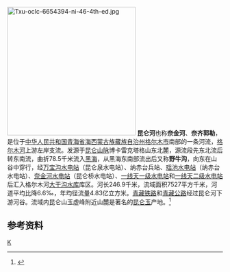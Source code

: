 [[File:Txu-oclc-6654394-ni-46-4th-ed.jpg|300px]]
'''昆仑河'''也称'''奈金河'''、'''奈齐郭勒'''，是位于[[中华人民共和国|中华人民共和国]][[青海省|青海省]][[海西蒙古族藏族自治州|海西蒙古族藏族自治州]][[格尔木市|格尔木市]]南部的一条河流，[[格尔木河|格尔木河]]上游左岸支流。发源于[[昆仑山脉|昆仑山脉]]博卡雷克塔格山东北麓，源流段先东北流后转东南流，曲折78.5千米流入[[黑海_(青海省)|黑海]]，从黑海东南部流出后又称'''野牛沟'''，向东在山谷中穿行，经[[万宝沟水电站|万宝沟水电站]]（昆仑泉水电站）、纳赤台兵站、[[瑶池水电站|瑶池水电站]]（纳赤台水电站）、[[奈金河水电站|奈金河水电站]]（昆仑桥水电站）、[[一线天一级水电站|一线天一级水电站]]和[[一线天二级水电站|一线天二级水电站]]后汇入格尔木河[[大干沟水库|大干沟水库]]库区。河长246.9千米，流域面积7527平方千米，河道平均比降6.6‰，年均径流量4.83亿立方米。[[青藏铁路|青藏铁路]]和[[青藏公路|青藏公路]]经过昆仑河下游河谷。流域内昆仑山玉虚峰附近山麓是著名的[[昆仑玉|昆仑玉]]产地。<ref name="中国河湖大典">{{cite book zh |author=《[[中国河湖大典|中国河湖大典]]》编纂委员会 |title=《中国河湖大典·西北诸河卷》 |format=M |edition=1 |location=北京 |publisher=中国水利水电出版社 |date=2014年8月 |pages=209页 |id= ISBN 978-7-5170-2566-5}}</ref>

==参考资料==
{{reflist}}

[[Category:青海河流|K]]